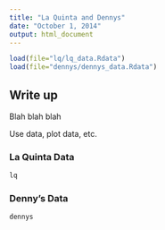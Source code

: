 ```yaml
---
title: "La Quinta and Dennys"
date: "October 1, 2014"
output: html_document
---
```


```r
load(file="lq/lq_data.Rdata")
load(file="dennys/dennys_data.Rdata")
```

## Write up

Blah blah blah

Use data, plot data, etc.


### La Quinta Data

```r
lq
```

### Denny's Data

```r
dennys
```
